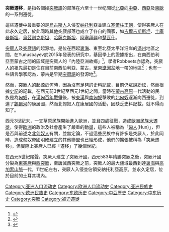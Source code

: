 '''突厥遷移'''，是指各個操[[突厥語|突厥語]]的部落在六至十一世纪間從[[北亞|北亞]]向[[中亞|中亞]]、[[西亞|西亞]]及[[東歐|東歐]]的一系列遷徙。

這些遷徙中最重要的是[[烏古斯人|烏古斯人]]入侵[[安纳托利亞|安纳托利亞]]並建立[[塞爾柱王朝|塞爾柱王朝]]，使得突厥人在此永久定居，於此同時其他突厥部落也成立了各自的國家，如[[吉爾吉斯斯坦|吉爾吉斯斯坦]]、[[土庫曼斯坦|土庫曼斯坦]]、[[烏茲別克斯坦|烏茲別克斯坦]]、[[哈薩克斯坦|哈薩克斯坦]]、[[阿塞拜疆|阿塞拜疆]]和[[楚瓦什|楚瓦什]]。

[[突厥人|突厥人]]及[[突厥語|突厥語]]的起源地，是位在西起[[裏海|裏海]]、東至北亞太平洋沿岸的[[滿州|滿州]]地區之間，在Yunusbayev於2015年發表的研究中，基因學上的證據指出，在南西伯利亞至蒙古之間的區域是突厥人的「內陸亞洲故鄉」<ref>{{cite journal |author1=Yunusbayev, Bayazit |author2=Metspalu, Mait |author3=Metspalu, Ene |author4=Valeev, Albert |author5=Litvinov, Sergei |author6=Valiev, Ruslan |author7=Akhmetova, Vita |author8=Balanovska, Elena |author9=Balanovsky, Oleg |title=The Genetic Legacy of the Expansion of Turkic-Speaking Nomads across Eurasia |journal=PLoS Genet |date=2015-04-21 |volume=11 |issue=4 |page=e1005068 |doi=10.1371/journal.pgen.1005068 |pmid=25898006 |url=https://www.ncbi.nlm.nih.gov/pmc/articles/PMC4405460/}}</ref>，學者Robbeets亦認為，突厥人的祖先最初是住在目前南西伯利亞、蒙古，至東[[遼河|遼河]]盆地一帶的地區<ref>{{cite journal |author1=Martine Robbeets |title=Austronesian influence and Transeurasian ancestry in Japanese: A case of farming/language dispersal |journal=Language Dynamics and Change |date=January 2017 |volume=7 |issue=2 |page=210-251 |doi=10.1163/22105832-00702005}}</ref>；也有一些語言學家認為，蒙古是早期[[突厥語|突厥語]]的發源地<ref>{{cite journal |author1=Blench, Roger |author2=Spriggs, Matthew |title=Archaeology and Language II: Archaeological Data and Linguistic Hypotheses |journal=Routledge |date=2003-09-02 |url=https://books.google.at/books?id=48iKiprsRMwC&pg=PA203&lpg=PA203&dq=turkic+languages+homeland+manchuria&source=bl&ots=aFLKmi4LLE&sig=ACfU3U2PXZC76d8E-qvp5xd2V0cNlS58sQ&hl=de&sa=X&ved=2ahUKEwjgneOVp8LjAhVjkosKHVGYBUgQ6AEwEnoECAkQAQ#v=onepage&q=turkic%20languages%20homeland%20manchuria&f=false |access-date=2020-02-29 |archive-date=2020-03-28 |archive-url=https://web.archive.org/web/20200328215723/https://books.google.at/books?id=48iKiprsRMwC&pg=PA203&lpg=PA203&dq=turkic+languages+homeland+manchuria&source=bl&ots=aFLKmi4LLE&sig=ACfU3U2PXZC76d8E-qvp5xd2V0cNlS58sQ&hl=de&sa=X&ved=2ahUKEwjgneOVp8LjAhVjkosKHVGYBUgQ6AEwEnoECAkQAQ#v=onepage&q=turkic%20languages%20homeland%20manchuria&f=false |dead-url=no }}</ref>。

然而，突厥人的起源於何時，因為沒有足夠的史料記載，目前仍眾說紛紜，然而根據[[史記|史記]]的記載，在西元前3世紀至西元1世紀之間，當時在[[蒙古高原|蒙古高原]]一代活動的民族是為[[匈奴|匈奴]]，在[[漢匈百年戰爭|漢匈百年戰爭]]後，被[[東漢|東漢]]與[[南匈奴|南匈奴]]擊敗的[[北匈奴|北匈奴]]逐漸向西遷徙，到達了[[錫爾河|錫爾河]]的康居國，然而北匈奴人在康居國的活動，因缺乏史料記載，就不得而知了。

西元3世紀末，一支草原民族開始進入歐洲，並且四處征戰，造成[[歐洲|歐洲]][[民族大遷徙|民族大遷徙]]，使得[[歐洲|歐洲]]的政治及社會產生了嚴重的動盪，這些人被稱為「[[匈人|匈人]](Hun)」，但是否與前述之[[北匈奴人|北匈奴人]]有關，並無定論，不過這些民族中有許多是突厥人，於此同時，造成匈奴帝國明確建立的其他聯盟也已經形成，他們的擴張被稱為「突厥遷移」，但實際上突厥人已經「遷移」了幾個世紀。

在西元5世紀尾聲，突厥人建立了突厥汗國，西元583年隋勝突厥之後，突厥汗國分裂為[[東突厥|東突厥]]與[[西突厥|西突厥]]，至唐滅西突厥之前，突厥人的最大疆域最西到達[[裏海|裏海]]與[[高加索山脈|高加索山脈]]一代，11世紀左右，突厥人入侵並佔領安納托利亞高原，並永久定居，位於目前的土耳其境內。

[[Category:亚洲人口流动史|Category:亚洲人口流动史]]
[[Category:欧洲人口流动史|Category:欧洲人口流动史]]
[[Category:亚洲民族史|Category:亚洲民族史]]
[[Category:欧洲民族史|Category:欧洲民族史]]
[[Category:东欧历史|Category:东欧历史]]
[[Category:中亞歷史|Category:中亞歷史]]
[[Category:中东历史|Category:中东历史]]
[[Category:突厥|Category:突厥]]
[[Category:被迫遷徙|Category:被迫遷徙]]